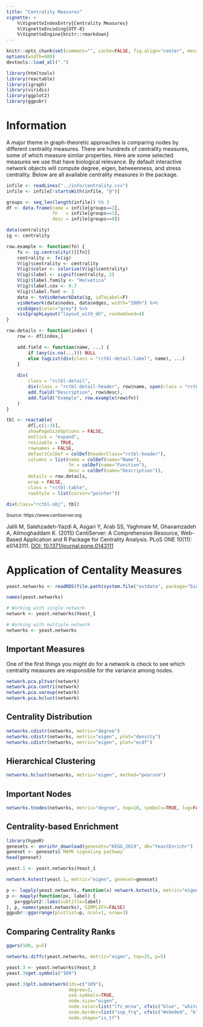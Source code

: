 ```yaml
---
title: "Centrality Measures"
vignette: >
    %\VignetteIndexEntry{Centrality Measures}
    %\VignetteEncoding{UTF-8}
    %\VignetteEngine{knitr::rmarkdown}
---
```


```r
knitr::opts_chunk$set(comment="", cache=FALSE, fig.align="center", message=FALSE, warning=FALSE)
options(width=600)
devtools::load_all(".")

library(htmltools)
library(reactable)
library(igraph)
library(viridis)
library(ggplot2)
library(ggpubr)
```

# Information

A major theme in graph-theoretic approaches is comparing nodes by different centrality measures. There are hundreds of centrality measures, some of which measure similar properties. Here are some selected measures we use that have biological relevance. By default interactive network objects will compute degree, eigen, betweenness, and stress centrality. Below are all available centrality measures in the package.

```r
infile <- readLines("../info/centrality.csv")
infile <- infile[!startsWith(infile, "@")]

groups <- seq_len(length(infile)) %% 3
df <- data.frame(name = infile[groups==2],
                 fn   = infile[groups==1],
                 desc = infile[groups==0])
```

```r
data(centrality)
ig <- centrality

row.example <- function(fn) {
    fx <- ig.centrality()[[fn]]
    centrality <- fx(ig)
    V(ig)$centrality <- centrality
    V(ig)$color <- colorize(V(ig)$centrality)
    V(ig)$label <- signif(centrality, 2)
    V(ig)$label.family <- "Helvetica"
    V(ig)$label.cex <- 0.7
    V(ig)$label.font <- 2
    data <- toVisNetworkData(ig, idToLabel=F)
    visNetwork(data$nodes, data$edges, width="100%") %>%
    visEdges(color="grey") %>%
    visIgraphLayout("layout_with_dh", randomSeed=4)
}

row.details <- function(index) {
    row <- df[index,]

    add.field <- function(name, ...) {
        if (any(is.na(...))) NULL
        else tagList(div(class = "rctbl-detail-label", name), ...)
    }
   
    div(
        class = "rctbl-detail",
        div(class = "rctbl-detail-header", row$name, span(class = "rctbl-detail-title", row$fn)),
        add.field("Description", row$desc),
        add.field("Example", row.example(row$fn))
    )
}

tbl <- reactable(
        df[,c(1:3)],
        showPageSizeOptions = FALSE,
        onClick = "expand",
        resizable = TRUE,
        rownames = FALSE,
        defaultColDef = colDef(headerClass="rctbl-header"),
        columns = list(name = colDef(name="Name"),
                       fn = colDef(name="Function"),
                       desc = colDef(name="Description")),
        details = row.details,
        wrap = FALSE,
        class = "rctbl-table",
        rowStyle = list(cursor="pointer"))
```

```r
div(class="rctbl-obj", tbl)
```

<sup>Source: https://www.centiserver.org</sup>

Jalili M, Salehzadeh-Yazdi A, Asgari Y, Arab SS, Yaghmaie M, Ghavamzadeh A, Alimoghaddam K. (2015) CentiServer: A Comprehensive Resource, Web-Based Application and R Package for Centrality Analysis. PLoS ONE 10(11): e0143111. [DOI: 10.1371/journal.pone.0143111](http://journals.plos.org/plosone/article?id=10.1371/journal.pone.0143111)

# Application of Centality Measures

```r
yeast.networks <- readRDS(file.path(system.file("extdata", package="bieulergy"), "yeast-networks.rds"))
```

```r
names(yeast.networks)

# Working with single network
network <- yeast.networks$Yeast_1

# Working with multiple network
networks <- yeast.networks
```

## Important Measures

One of the first things you might do for a network is check to see which centrality measures are responsible for the variance among nodes.

```r
network.pca.pltvar(network)
network.pca.contri(network)
network.pca.varexp(network)
network.pca.hclust(network)
```

## Centrality Distribution

```r
networks.cdistr(networks, metric="degree")
networks.cdistr(networks, metric="eigen", plot="density")
networks.cdistr(networks, metric="eigen", plot="ecdf")
```

## Hierarchical Clustering

```r
networks.hclust(networks, metric="eigen", method="pearson")
```

## Important Nodes

```r
networks.tnodes(networks, metric="degree", top=10, symbols=TRUE, log=FALSE)
```

## Centrality-based Enrichment

```r
library(hypeR)
genesets <- enrichr_download(genesets="KEGG_2019", db="YeastEnrichr")
geneset <- genesets$`MAPK signaling pathway`
head(geneset)

yeast.1 <- yeast.networks$Yeast_1

network.kstest(yeast.1, metric="eigen", geneset=geneset)
```

```r
p <- lapply(yeast.networks, function(x) network.kstest(x, metric="eigen", geneset=geneset))
p <- mapply(function(px, label) {
   px+ggplot2::labs(subtitle=label)
}, p, names(yeast.networks), SIMPLIFY=FALSE)
ggpubr::ggarrange(plotlist=p, ncol=1, nrow=3)
```

## Comparing Centrality Ranks

```r
ggwrs(100, p=5)
```

```r
networks.diffc(yeast.networks, metric="eigen", top=25, p=5)
```

```r
yeast.3 <- yeast.networks$Yeast_3
yeast.3$get.symbols("109")
```

```r
yeast.3$plt.subnetwork(ids=c("109"),
                       degree=3,
                       use.symbols=TRUE,
                       node.size="eigen",
                       node.color=list("lfc_mrna", cfx(c("blue", "white", "red"))),
                       node.border=list("snp_frq", cfx(c("#e9e9e9", "black"))),
                       node.shape="is_tf")
```
